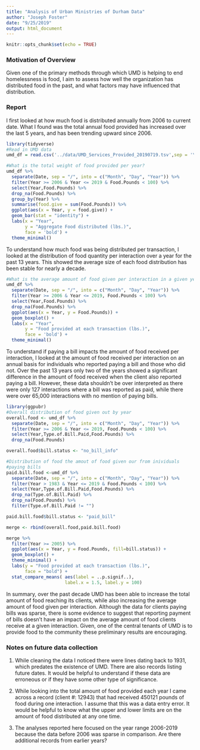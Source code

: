 ```yaml
---
title: "Analysis of Urban Ministries of Durham Data"
author: "Joseph Foster"
date: "9/25/2019"
output: html_document
---
```


```r
knitr::opts_chunk$set(echo = TRUE)
```

### Motivation of Overview

Given one of the primary methods through which UMD is helping to end homelessness is food, I aim to assess how well the organization has distributed food in the past, and what factors may have influenced that distribution.

### Report


I first looked at how much food is distributed annually from 2006 to current date. What I found was the total annual food provided has increased over the last 5 years, and has been trending upward since 2006.

```r
library(tidyverse)
#Read in UMD data
umd_df = read.csv('../data/UMD_Services_Provided_20190719.tsv',sep = '\t',header = TRUE)

#What is the total weight of food provided per year?
umd_df %>%  
  separate(Date, sep = "/", into = c("Month", "Day", "Year")) %>%
  filter(Year >= 2006 & Year <= 2019 & Food.Pounds < 100) %>%
  select(Year,Food.Pounds) %>%
  drop_na(Food.Pounds) %>%
  group_by(Year) %>%
  summarise(food.give = sum(Food.Pounds)) %>% 
  ggplot(aes(x = Year, y = food.give)) +
  geom_bar(stat = "identity") +
  labs(x = "Year",
       y = "Aggregate Food distributed (lbs.)",
       face = 'bold') +
  theme_minimal()

```



To understand how much food was being distributed per transaction, I looked at the distribution of food quantity per interaction over a year for the past 13 years. This showed the average size of each food distribution has been stable for nearly a decade.

```r
#What is the average amount of food given per interaction in a given year?
umd_df %>%  
  separate(Date, sep = "/", into = c("Month", "Day", "Year")) %>%
  filter(Year >= 2006 & Year <= 2019, Food.Pounds < 100) %>%
  select(Year,Food.Pounds) %>%
  drop_na(Food.Pounds) %>%
  ggplot(aes(x = Year, y = Food.Pounds)) +
  geom_boxplot() +
  labs(x = "Year",
       y = "Food provided at each transaction (lbs.)",
       face = 'bold') +
  theme_minimal()
```


To understand if paying a bill impacts the amount of food received per interaction, I looked at the amount of food received per interaction on an annual basis for individuals who reported paying a bill and those who did not. Over the past 13 years only two of the years showed a significant difference in the amount of food received when the client also reported paying a bill. However, these data shouldn't be over interpreted as there were only 127 interactions where a bill was reported as paid, while there were over 65,000 interactions with no mention of paying bills.

```r
library(ggpubr)
#Overall distribution of food given out by year
overall.food <- umd_df %>%  
  separate(Date, sep = "/", into = c("Month", "Day", "Year")) %>%
  filter(Year >= 2006 & Year <= 2019, Food.Pounds < 100) %>%
  select(Year,Type.of.Bill.Paid,Food.Pounds) %>%
  drop_na(Food.Pounds)

overall.food$bill.status <- "no_bill_info"

#Distribution of food the amout of food given our from inividuals
#paying bills 
paid.bill.food <-umd_df %>%  
  separate(Date, sep = "/", into = c("Month", "Day", "Year")) %>%
  filter(Year > 1983 & Year <= 2019 & Food.Pounds < 100) %>%
  select(Year,Type.of.Bill.Paid,Food.Pounds) %>%
  drop_na(Type.of.Bill.Paid) %>%
  drop_na(Food.Pounds) %>%
  filter(Type.of.Bill.Paid != "")

paid.bill.food$bill.status <- "paid_bill"

merge <- rbind(overall.food,paid.bill.food)

merge %>% 
  filter(Year >= 2005) %>%
  ggplot(aes(x = Year, y = Food.Pounds, fill=bill.status)) +
  geom_boxplot() +
  theme_minimal() +
  labs(y = "Food provided at each transaction (lbs.)",
       face = "bold") + 
  stat_compare_means( aes(label = ..p.signif..), 
                      label.x = 1.5, label.y = 100)
```

In summary, over the past decade UMD has been able to increase the total amount of food reaching its clients, while also increasing the average amount of food given per interaction. Although the data for clients paying bills was sparse, there is some evidence to suggest that reporting payment of bills doesn't have an impact on the average amount of food clients receive at a given interaction. Given, one of the central tenants of UMD is to provide food to the community these preliminary results are encouraging. 


### Notes on future data collection
1. While cleaning the data I noticed there were lines dating back to 1931, which predates the existence of UMD. There are also records listing future dates. It would be helpful to understand if these data are erroneous or if they have some other type of significance. 

2. While looking into the total amount of food provided each year I came across a record (client #: 12943) that had received 450121 pounds of food during one interaction. I assume that this was a data entry error. It would be helpful to know what the upper and lower limits are on the amount of food distributed at any one time. 

3. The analyses reported here focused on the year range 2006-2019 because the data before 2006 was sparse in comparison. Are there additional records from earlier years?
